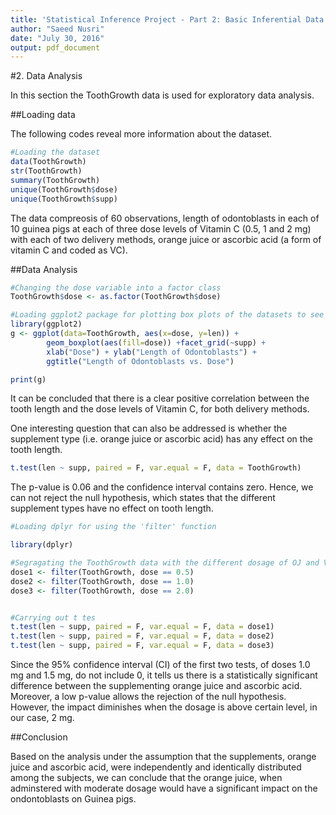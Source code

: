 ```yaml
---
title: 'Statistical Inference Project - Part 2: Basic Inferential Data Analysis'
author: "Saeed Nusri"
date: "July 30, 2016"
output: pdf_document
---
```


#2. Data Analysis

In this section the ToothGrowth data is used for exploratory data analysis. 

##Loading data

The following codes reveal more information about the dataset.

```r
#Loading the dataset 
data(ToothGrowth)
str(ToothGrowth)
summary(ToothGrowth)
unique(ToothGrowth$dose)
unique(ToothGrowth$supp)
```

The data compreosis of 60 observations, length of odontoblasts in each of 10 guinea pigs at each of three dose levels of Vitamin C (0.5, 1 and 2 mg) with each of two delivery methods, orange juice or ascorbic acid (a form of vitamin C and coded as VC).

##Data Analysis

```r

#Changing the dose variable into a factor class
ToothGrowth$dose <- as.factor(ToothGrowth$dose)

#Loading ggplot2 package for plotting box plots of the datasets to see trnds
library(ggplot2)
g <- ggplot(data=ToothGrowth, aes(x=dose, y=len)) +
        geom_boxplot(aes(fill=dose)) +facet_grid(~supp) + 
        xlab("Dose") + ylab("Length of Odontoblasts") + 
        ggtitle("Length of Odontoblasts vs. Dose")

print(g)
```

It can be concluded that there is a clear positive correlation between the tooth length and the dose levels of Vitamin C, for both delivery methods.

One interesting question that can also be addressed is whether the supplement type (i.e. orange juice or ascorbic acid) has any effect on the tooth length.

```r
t.test(len ~ supp, paired = F, var.equal = F, data = ToothGrowth)
```

The p-value is 0.06 and the confidence interval contains zero. Hence, we can not reject the null hypothesis, which states that the different supplement types have no effect on tooth length.

```r
#Loading dplyr for using the 'filter' function

library(dplyr)

```

```r

#Segragating the ToothGrowth data with the different dosage of OJ and VC
dose1 <- filter(ToothGrowth, dose == 0.5)
dose2 <- filter(ToothGrowth, dose == 1.0)
dose3 <- filter(ToothGrowth, dose == 2.0)


#Carrying out t tes
t.test(len ~ supp, paired = F, var.equal = F, data = dose1)
t.test(len ~ supp, paired = F, var.equal = F, data = dose2)
t.test(len ~ supp, paired = F, var.equal = F, data = dose3)

```

Since the 95% confidence interval (CI) of the first two tests, of doses 1.0 mg and 1.5 mg, do not include 0, it tells us there is a statistically significant difference between the supplementing orange juice and ascorbic acid. Moreover, a low p-value allows the rejection of the null hypothesis. However, the impact diminishes when the dosage is above certain level, in our case, 2 mg.

##Conclusion

Based on the analysis under the assumption that the supplements, orange juice and ascorbic acid, were independently and identically distributed among the subjects, we can conclude that the orange juice, when adminstered with moderate dosage would have a significant impact on the ondontoblasts on Guinea pigs.
